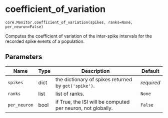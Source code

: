 # coefficient_of_variation { #ANNarchy.core.Monitor.coefficient_of_variation }

`core.Monitor.coefficient_of_variation(spikes, ranks=None, per_neuron=False)`

Computes the coefficient of variation of the inter-spike intervals for the recorded spike events of a population.

## Parameters

| Name         | Type   | Description                                                 | Default    |
|--------------|--------|-------------------------------------------------------------|------------|
| `spikes`     | dict   | the dictionary of spikes returned by ``get('spike')``.      | _required_ |
| `ranks`      | list   | list of ranks.                                              | `None`     |
| `per_neuron` | bool   | if True, the ISI will be computed per neuron, not globally. | `False`    |